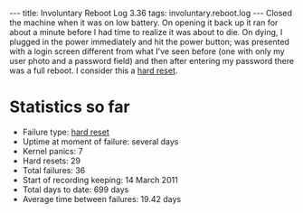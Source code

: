 ---
title: Involuntary Reboot Log 3.36
tags: involuntary.reboot.log
---
Closed the machine when it was on low battery. On opening it back up it ran for about a minute before I had time to realize it was about to die. On dying, I plugged in the power immediately and hit the power button; was presented with a login screen different from what I've seen before (one with only my user photo and a password field) and then after entering my password there was a full reboot. I consider this a [[hard reset]].

= Statistics so far =

* Failure type: [[hard reset]]
* Uptime at moment of failure: several days
* Kernel panics: 7
* Hard resets: 29
* Total failures: 36
* Start of recording keeping: 14 March 2011
* Total days to date: 699 days
* Average time between failures: 19.42 days
